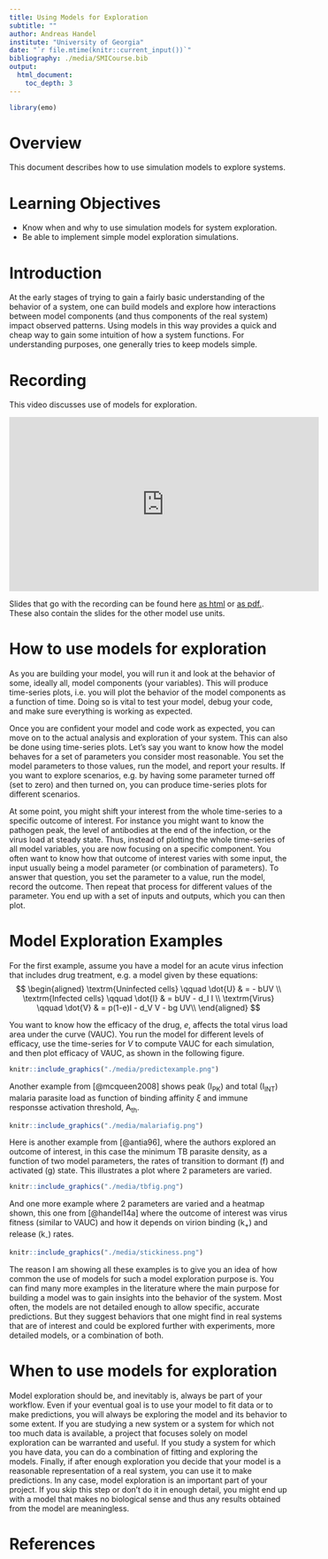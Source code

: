 ```yaml
---
title: Using Models for Exploration
subtitle: ""
author: Andreas Handel
institute: "University of Georgia"
date: "`r file.mtime(knitr::current_input())`"
bibliography: ./media/SMICourse.bib
output: 
  html_document:
    toc_depth: 3
---
```


```r
library(emo)
```


# Overview
This document describes how to use simulation models to explore systems.

# Learning Objectives
* Know when and why to use simulation models for system exploration.
* Be able to implement simple model exploration simulations.



# Introduction 
At the early stages of trying to gain a fairly basic understanding of the behavior of a system, one can build models and explore how interactions between model components (and thus components of the real system) impact observed patterns. Using models in this way provides a quick and cheap way to gain some intuition of how a system functions. For understanding purposes, one generally tries to keep models simple.


# Recording
This video discusses use of models for exploration.

<p>
<iframe width="560" height="315" src="https://www.youtube.com/embed/ZASXPGfm_9M" frameborder="0" allow="accelerometer; autoplay; encrypted-media; gyroscope; picture-in-picture" allowfullscreen></iframe>
</p>

Slides that go with the recording can be found here [as html](./slides/Model_Uses_Slides.html) or [as pdf.](./slides/Model_Uses_Slides.pdf). These also contain the slides for the other model use units.



# How to use models for exploration
As you are building your model, you will run it and look at the behavior of some, ideally all, model components (your variables). This will produce time-series plots, i.e. you will plot the behavior of the model components as a function of time. Doing so is vital to test your model, debug your code, and make sure everything is working as expected. 

Once you are confident your model and code work as expected, you can move on to the actual analysis and exploration of your system. This can also be done using time-series plots. Let's say you want to know how the model behaves for a set of parameters you consider most reasonable. You set the model parameters to those values, run the model, and report your results. If you want to explore scenarios, e.g. by having some parameter turned off (set to zero) and then turned on, you can produce time-series plots for different scenarios.

At some point, you might shift your interest from the whole time-series to a specific outcome of interest. For instance you might want to know the pathogen peak, the level of antibodies at the end of the infection, or the virus load at steady state. Thus, instead of plotting the whole time-series of all model variables, you are now focusing on a specific component. You often want to know how that outcome of interest varies with some input, the input usually being a model parameter (or combination of parameters). To answer that question, you set the parameter to a value, run the model, record the outcome. Then repeat that process for different values of the parameter. You end up with a set of inputs and outputs, which you can then plot. 


# Model Exploration Examples

For the first example, assume you have a model for an acute virus infection that includes drug treatment, e.g. a model given by these equations: 
$$
\begin{aligned}
\textrm{Uninfected cells} \qquad \dot{U} & = - bUV \\
\textrm{Infected cells} \qquad \dot{I} & =  bUV - d_I I \\     
\textrm{Virus} \qquad  \dot{V} & =  p(1-e)I - d_V V -  bg UV\\ 
\end{aligned}
$$


You want to know how the efficacy of the drug, $e$, affects the total virus load area under the curve (VAUC). You run the model for different levels of efficacy, use the time-series for $V$ to compute VAUC for each simulation, and then plot efficacy of VAUC, as shown in the following figure. 


```r
knitr::include_graphics("./media/predictexample.png")
```


Another example from [@mcqueen2008] shows peak (I~PK~) and total (I~INT~) malaria parasite load as function of binding affinity $\xi$ and immune responsse activation threshold, A~th~. 


```r
knitr::include_graphics("./media/malariafig.png")
```


Here is another example from [@antia96], where the authors explored an outcome of interest, in this case the minimum TB parasite density, as a function of two model parameters, the rates of transition to dormant (f) and activated (g) state. This illustrates a plot where 2 parameters are varied.

```r
knitr::include_graphics("./media/tbfig.png")
```


And one more example where 2 parameters are varied and a heatmap shown, this one from [@handel14a] where the outcome of interest was virus fitness (similar to VAUC) and how it depends on virion binding (k~+~) and release (k~-~) rates. 

```r
knitr::include_graphics("./media/stickiness.png")
```


The reason I am showing all these examples is to give you an idea of how common the use of models for such a model exploration purpose is. You can find many more examples in the literature where the main purpose for building a model was to gain insights into the behavior of the system. Most often, the models are not detailed enough to allow specific, accurate predictions. But they suggest behaviors that one might find in real systems that are of interest and could be explored further with experiments, more detailed models, or a combination of both.


# When to use models for exploration

Model exploration should be, and inevitably is, always be part of your workflow. Even if your eventual goal is to use your model to fit data or to make predictions, you will always be exploring the model and its behavior to some extent. If you are studying a new system or a system for which not too much data is available, a project that focuses solely on model exploration can be warranted and useful. If you study a system for which you have data, you can do a combination of fitting and exploring the models. Finally, if after enough exploration you decide that your model is a reasonable representation of a real system, you can use it to make predictions. In any case, model exploration is an important part of your project. If you skip this step or don't do it in enough detail, you might end up with a model that makes no biological sense and thus any results obtained from the model are meaningless. 


# References

